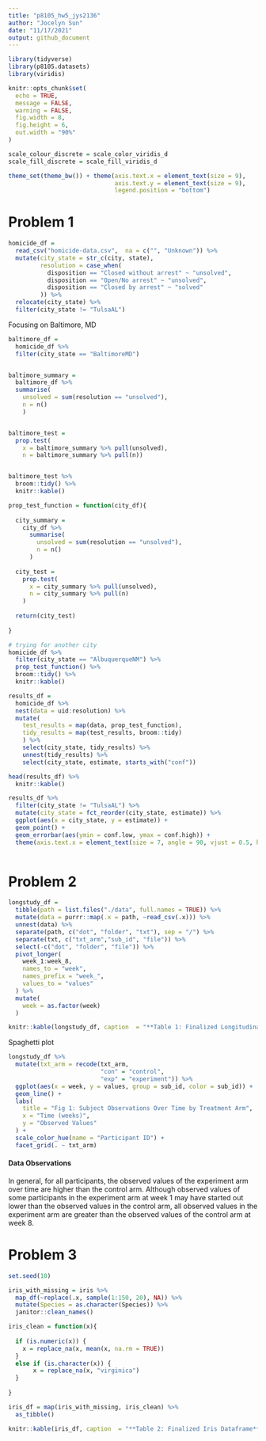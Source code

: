 ```yaml
---
title: "p8105_hw5_jys2136"
author: "Jocelyn Sun"
date: "11/17/2021"
output: github_document
---
```


```r

library(tidyverse)
library(p8105.datasets)
library(viridis)

knitr::opts_chunk$set(
  echo = TRUE,
  message = FALSE,
  warning = FALSE,
  fig.width = 8,
  fig.height = 6,
  out.width = "90%"
)

scale_colour_discrete = scale_color_viridis_d
scale_fill_discrete = scale_fill_viridis_d

theme_set(theme_bw()) + theme(axis.text.x = element_text(size = 9),
                              axis.text.y = element_text(size = 9),
                              legend.position = "bottom")

```

# Problem 1

```r

homicide_df = 
  read_csv("homicide-data.csv",  na = c("", "Unknown")) %>% 
  mutate(city_state = str_c(city, state),
         resolution = case_when(
           disposition == "Closed without arrest" ~ "unsolved",
           disposition == "Open/No arrest" ~ "unsolved",
           disposition == "Closed by arrest" ~ "solved"
         )) %>% 
  relocate(city_state) %>%
  filter(city_state != "TulsaAL")

```

Focusing on Baltimore, MD
```r

baltimore_df = 
  homicide_df %>% 
  filter(city_state == "BaltimoreMD")


baltimore_summary =
  baltimore_df %>% 
  summarise(
    unsolved = sum(resolution == "unsolved"),
    n = n()
    )


baltimore_test = 
  prop.test(
    x = baltimore_summary %>% pull(unsolved),
    n = baltimore_summary %>% pull(n))


baltimore_test %>% 
  broom::tidy() %>% 
  knitr::kable()

```


```r

prop_test_function = function(city_df){
  
  city_summary = 
    city_df %>% 
      summarise(
        unsolved = sum(resolution == "unsolved"),
        n = n()
      )
  
  city_test = 
    prop.test(
      x = city_summary %>% pull(unsolved),
      n = city_summary %>% pull(n)
    )
  
  return(city_test)
  
}

# trying for another city 
homicide_df %>% 
  filter(city_state == "AlbuquerqueNM") %>% 
  prop_test_function() %>% 
  broom::tidy() %>% 
  knitr::kable()

```


```r

results_df = 
  homicide_df %>%
  nest(data = uid:resolution) %>%
  mutate(
    test_results = map(data, prop_test_function),
    tidy_results = map(test_results, broom::tidy)
    ) %>% 
    select(city_state, tidy_results) %>% 
    unnest(tidy_results) %>% 
    select(city_state, estimate, starts_with("conf"))

head(results_df) %>% 
  knitr::kable()

```


```r

results_df %>% 
  filter(city_state != "TulsaAL") %>% 
  mutate(city_state = fct_reorder(city_state, estimate)) %>% 
  ggplot(aes(x = city_state, y = estimate)) +
  geom_point() +
  geom_errorbar(aes(ymin = conf.low, ymax = conf.high)) +  
  theme(axis.text.x = element_text(size = 7, angle = 90, vjust = 0.5, hjust = 1))
  
``` 

# Problem 2

```r

longstudy_df = 
  tibble(path = list.files("./data", full.names = TRUE)) %>% 
  mutate(data = purrr::map(.x = path, ~read_csv(.x))) %>% 
  unnest(data) %>%
  separate(path, c("dot", "folder", "txt"), sep = "/") %>%
  separate(txt, c("txt_arm","sub_id", "file")) %>%
  select(-c("dot", "folder", "file")) %>%
  pivot_longer(
    week_1:week_8, 
    names_to = "week", 
    names_prefix = "week_",
    values_to = "values"
  ) %>%
  mutate(
    week = as.factor(week)
  )

knitr::kable(longstudy_df, caption  = "**Table 1: Finalized Longitudinal Study Dataframe**")

```

Spaghetti plot

```r

longstudy_df %>% 
  mutate(txt_arm = recode(txt_arm, 
                          "con" = "control",
                          "exp" = "experiment")) %>%
  ggplot(aes(x = week, y = values, group = sub_id, color = sub_id)) + 
  geom_line() + 
  labs(
    title = "Fig 1: Subject Observations Over Time by Treatment Arm",
    x = "Time (weeks)",
    y = "Observed Values"
  ) + 
  scale_color_hue(name = "Participant ID") +
  facet_grid(. ~ txt_arm)

```

#### Data Observations
In general, for all participants, the observed values of the experiment arm over time are higher than the control arm. Although observed values of some participants in the experiment arm at week 1 may have started out lower than the observed values in the control arm, all observed values in the experiment arm are greater than the observed values of the control arm at week 8. 

# Problem 3

```r

set.seed(10)

iris_with_missing = iris %>% 
  map_df(~replace(.x, sample(1:150, 20), NA)) %>%
  mutate(Species = as.character(Species)) %>%
  janitor::clean_names()

```


```r

iris_clean = function(x){
    
  if (is.numeric(x)) {
    x = replace_na(x, mean(x, na.rm = TRUE))
  } 
  else if (is.character(x)) {
       x = replace_na(x, "virginica")
  }
  
}

iris_df = map(iris_with_missing, iris_clean) %>% 
  as_tibble() 

knitr::kable(iris_df, caption  = "**Table 2: Finalized Iris Dataframe**")

```




